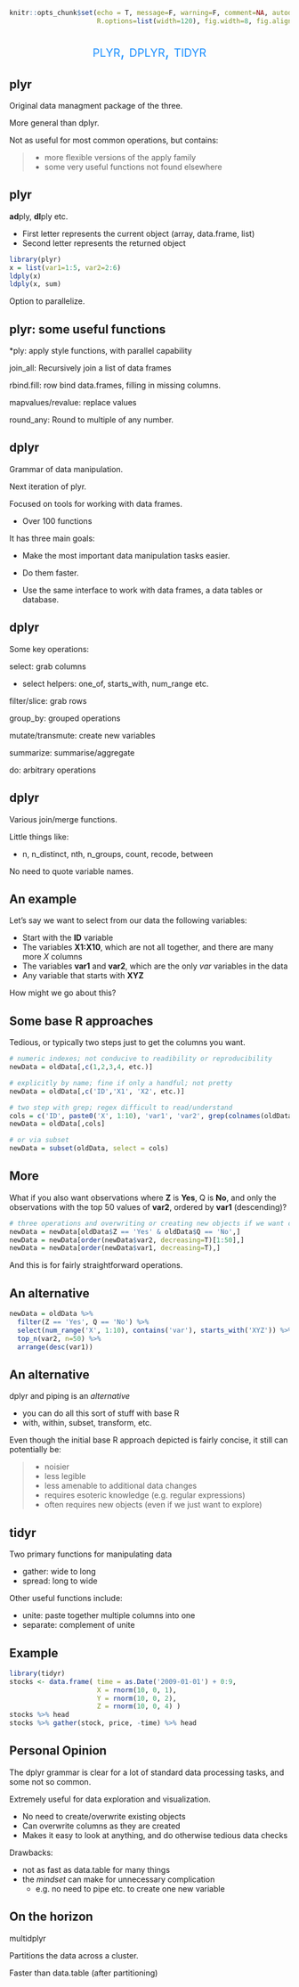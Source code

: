 ```r
knitr::opts_chunk$set(echo = T, message=F, warning=F, comment=NA, autodep=T, eval=FALSE, cache=FALSE,
                      R.options=list(width=120), fig.width=8, fig.align = 'center')
```


## 

<div style="text-align:center;font-variant:small-caps; font-size:200%; color:#1e90ff">plyr, dplyr, tidyr</div>


## plyr

Original data managment package of the three.

More general than <span class="pack">dplyr.</span>

Not as useful for most common operations, but contains:

>- more flexible versions of the apply family
>- some very useful functions not found elsewhere

## plyr

<span class="func">**ad**ply</span>, <span class="func">**dl**ply</span> etc.

- First letter represents the current object (array, data.frame, list)
- Second letter represents the returned object

```r
library(plyr)
x = list(var1=1:5, var2=2:6)
ldply(x)
ldply(x, sum)
```

Option to parallelize.



## plyr: some useful functions

*ply: apply style functions, with parallel capability

<span class="func">join_all</span>: Recursively join a list of data frames

<span class="func">rbind.fill</span>: row bind data.frames, filling in missing columns.

<span class="func">mapvalues</span>/<span class="func">revalue</span>: replace values

<span class="func">round_any</span>: Round to multiple of any number.



## dplyr

Grammar of data manipulation.

Next iteration of <span class="func">plyr</span>.

Focused on tools for working with data frames.

- Over 100 functions

It has three main goals:

- Make the most important data manipulation tasks easier.

- Do them faster.

- Use the same interface to work with data frames, a data tables or database.



## dplyr

Some key operations:


<span class="func">select</span>: grab columns

  - select helpers: <span class="func">one\_of</span>, <span class="func">starts\_with</span>, <span class="func">num_range</span> etc.

<span class="func">filter</span>/<span class="func">slice</span>: grab rows

<span class="func">group_by</span>: grouped operations

<span class="func">mutate</span>/<span class="func">transmute</span>: create new variables

<span class="func">summarize</span>: summarise/aggregate

<span class="func">do</span>: arbitrary operations


## dplyr


Various join/merge functions.

Little things like:

- <span class="func">n</span>, <span class="func">n\_distinct</span>, <span class="func">nth</span>, <span class="func">n\_groups</span>, <span class="func">count</span>, <span class="func">recode</span>, <span class="func">between</span>

No need to quote variable names.


## An example

Let's say we want to select from our data the following variables:

  - Start with the **ID** variable
  - The variables **X1:X10**, which are not all together, and there are many more *X* columns
  - The variables **var1** and **var2**, which are the only *var* variables in the data
  - Any variable that starts with **XYZ**
    
How might we go about this?

## Some base R approaches

Tedious, or typically two steps just to get the columns you want.

```r
# numeric indexes; not conducive to readibility or reproducibility
newData = oldData[,c(1,2,3,4, etc.)]

# explicitly by name; fine if only a handful; not pretty
newData = oldData[,c('ID','X1', 'X2', etc.)]

# two step with grep; regex difficult to read/understand
cols = c('ID', paste0('X', 1:10), 'var1', 'var2', grep(colnames(oldData), '^XYZ', value=T))
newData = oldData[,cols]

# or via subset
newData = subset(oldData, select = cols)
```


## More
What if you also want observations where **Z** is **Yes**, Q is **No**, and only the observations with the top 50 values of **var2**, ordered by **var1** (descending)?

```r
# three operations and overwriting or creating new objects if we want clarity
newData = newData[oldData$Z == 'Yes' & oldData$Q == 'No',]
newData = newData[order(newData$var2, decreasing=T)[1:50],]
newData = newData[order(newData$var1, decreasing=T),]
```

And this is for fairly straightforward operations.


## An alternative

```r
newData = oldData %>% 
  filter(Z == 'Yes', Q == 'No') %>% 
  select(num_range('X', 1:10), contains('var'), starts_with('XYZ')) %>% 
  top_n(var2, n=50) %>% 
  arrange(desc(var1))
```



## An alternative


<span class="pack">dplyr</span> and piping is an *alternative*

- you can do all this sort of stuff with base R
- <span class="func">with</span>, <span class="func">within</span>, <span class="func">subset</span>, <span class="func">transform</span>, etc.

Even though the initial base R approach depicted is fairly concise, it still can potentially be: 

>- noisier
>- less legible
>- less amenable to additional data changes
>- requires esoteric knowledge (e.g. regular expressions)
>- often requires new objects (even if we just want to explore)



## tidyr

Two primary functions for manipulating data

- <span class="func">gather</span>: wide to long
- <span class="func">spread</span>: long to wide

Other useful functions include:

- <span class="func">unite</span>: paste together multiple columns into one
- <span class="func">separate</span>: complement of unite



## Example

```r
library(tidyr)
stocks <- data.frame( time = as.Date('2009-01-01') + 0:9,
                      X = rnorm(10, 0, 1),
                      Y = rnorm(10, 0, 2),
                      Z = rnorm(10, 0, 4) )
stocks %>% head
stocks %>% gather(stock, price, -time) %>% head
```


## Personal Opinion

The <span class="pack">dplyr</span> grammar is clear for a lot of standard data processing tasks, and some not so common.

Extremely useful for data exploration and visualization.

- No need to create/overwrite existing objects
- Can overwrite columns as they are created
- Makes it easy to look at anything, and do otherwise tedious data checks

Drawbacks:

- not as fast as <span class="pack">data.table</span> for many things
- the *mindset* can make for unnecessary complication
    - e.g. no need to pipe etc. to create one new variable
    
    
## On the horizon

<span class="pack">multidplyr</span>

Partitions the data across a cluster.

Faster than data.table (after partitioning)